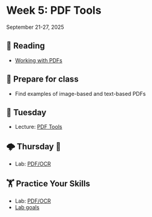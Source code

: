 # Week 5: PDF Tools



September 21-27, 2025

## 📖 Reading

- [Working with PDFs](https://srvanderplas.github.io/stat-computing-r-python/part-advanced-topics/06-pdf-tools.html)


## 🥣 Prepare for class

- Find examples of image-based and text-based PDFs


## 🌮 Tuesday

- Lecture: [PDF Tools](../slides/05-01-pdfs.qmd)


## 🌩️ Thursday 🔨 

- Lab: [PDF/OCR](../assignment-repos/05-pdf-parsing/index.qmd)


##  🏋 Practice Your Skills

- Lab: [PDF/OCR](../assignment-repos/05-pdf-parsing/index.qmd)
- [Lab goals](../assignment-repos/05-pdf-parsing/tilt.qmd)

